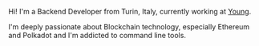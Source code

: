 Hi! I'm a Backend Developer from Turin, Italy, currently working at [Young](https://youngplatform.com).

I'm deeply passionate about Blockchain technology, especially Ethereum and Polkadot and I'm addicted to command line tools.

